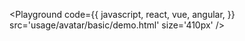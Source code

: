 

<Playground
  code={{
    javascript,
    react,
    vue,
    angular,
  }}
  src='usage/avatar/basic/demo.html'
  size='410px'
/>
